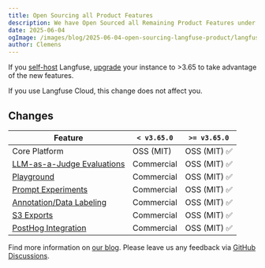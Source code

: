 ```yaml
---
title: Open Sourcing all Product Features
description: We have Open Sourced all Remaining Product Features under the MIT License
date: 2025-06-04
ogImage: /images/blog/2025-06-04-open-sourcing-langfuse-product/langfuse-open-source-og.png
author: Clemens
---
```



<ChangelogHeader />

If you [self-host](/self-hosting) Langfuse, [upgrade](/self-hosting/upgrade) your instance to >3.65 to take advantage of the new features.

If you use Langfuse Cloud, this change does not affect you.

## Changes

| Feature                                                      | `< v3.65.0` | `>= v3.65.0` |
| ------------------------------------------------------------ | ----------- | ------------ |
| Core Platform                                                | OSS (MIT)   | OSS (MIT) ✅ |
| [LLM-as-a-Judge Evaluations](/docs/scores/model-based-evals) | Commercial  | OSS (MIT) ✅ |
| [Playground](/docs/playground)                               | Commercial  | OSS (MIT) ✅ |
| [Prompt Experiments](/docs/datasets/prompt-experiments)      | Commercial  | OSS (MIT) ✅ |
| [Annotation/Data Labeling](/docs/scores/annotation)          | Commercial  | OSS (MIT) ✅ |
| [S3 Exports](/self-hosting/infrastructure/blobstorage)       | Commercial  | OSS (MIT) ✅ |
| [PostHog Integration](/docs/analytics/integrations/posthog)  | Commercial  | OSS (MIT) ✅ |

Find more information on [our blog](/blog/2025-06-04-open-sourcing-langfuse-product). Please leave us any feedback via [GitHub Discussions](/ideas).
